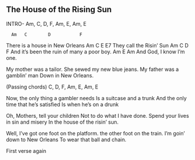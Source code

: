 ## The House of the Rising Sun



INTRO- Am, C, D, F, Am, E, Am, E

      Am   C        D           F
There is a house in New Orleans
     Am       C      E   E7
They call the Risin' Sun
         Am       C       D           F
And it's been the ruin of many a poor boy.
    Am     E        Am
And God, I know I'm one.

My mother was a tailor.
She sewed my new blue jeans.
My father was a gamblin' man
Down in New Orleans.

(Passing chords)
C, D, F, Am, E, Am, E

Now, the only thing a gambler needs
Is a suitcase and a trunk
And the only time that he's satisfied
Is when he's on a drunk

Oh, Mothers, tell your children
Not to do what I have done.
Spend your lives in sin and misery
In the house of the risin' sun.

Well, I've got one foot on the platform.
the other foot on the train.
I'm goin' down to New Orleans
To wear that ball and chain.

First verse again


